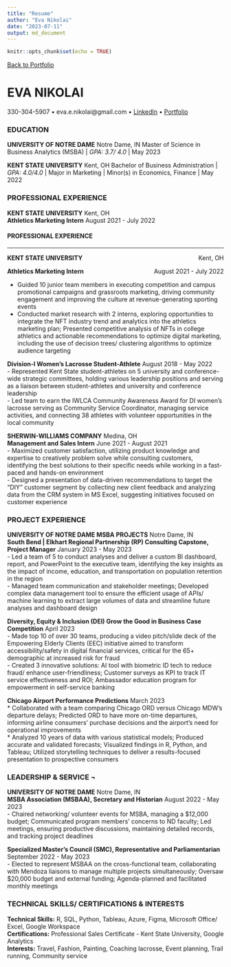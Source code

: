 ```yaml
---
title: "Resume"
author: "Eva Nikolai"
date: "2023-07-11"
output: md_document
---
```


```r
knitr::opts_chunk$set(echo = TRUE)
```

[Back to Portfolio](index)

# EVA NIKOLAI 

330-304-5907 • eva.e.nikolai@gmail.com • <a href="https://www.linkedin.com/in/evanikolai/">LinkedIn</a> • <a href="https://eva-nikolai.github.io/">Portfolio</a></p>

### EDUCATION
**UNIVERSITY OF NOTRE DAME** 	Notre Dame, IN 
Master of Science in Business Analytics (MSBA) | *GPA: 3.7/ 4.0* |	May 2023

**KENT STATE UNIVERSITY**	Kent, OH
Bachelor of Business Administration | *GPA: 4.0/4.0* | Major in Marketing | Minor(s) in Economics, Finance	| May 2022
  
### PROFESSIONAL EXPERIENCE
**KENT STATE UNIVERSITY** 	Kent, OH <br>
**Athletics Marketing Intern** 	August 2021 - July 2022 <br>
<h4><strong>PROFESSIONAL EXPERIENCE</strong></h4>
<hr>
<p style="text-align:left;"><strong>
    KENT STATE UNIVERSITY</strong>
    <span style="float:right;">
        Kent, OH
    </span>
</p>
<p style="text-align:left;"><b>
    Athletics Marketing Intern</b>
    <span style="float:right;">
        August 2021 - July 2022
    </span>
</p>
* Guided 10 junior team members in executing competition and campus promotional campaigns and grassroots marketing, driving community engagement and improving the culture at revenue-generating sporting events <br>
* Conducted market research with 2 interns, exploring opportunities to integrate the NFT industry trend and analytics into the athletics marketing plan; Presented competitive analysis of NFTs in college athletics and actionable recommendations to optimize digital marketing, including the use of decision trees/ clustering algorithms to optimize audience targeting

**Division-I Women's Lacrosse Student-Athlete** 	August 2018 - May 2022 <br>
-	Represented Kent State student-athletes on 5 university and conference-wide strategic committees, holding various leadership positions and serving as a liaison between student-athletes and university and conference leadership  <br>
-	Led team to earn the IWLCA Community Awareness Award for DI women’s lacrosse serving as Community Service Coordinator, managing service activities, and connecting 38 athletes with volunteer opportunities in the local community

**SHERWIN-WILLIAMS COMPANY** 	Medina, OH <br>
**Management and Sales Intern** 	June 2021 - August 2021 <br>
-	Maximized customer satisfaction, utilizing product knowledge and expertise to creatively problem solve while consulting customers, identifying the best solutions to their specific needs while working in a fast-paced and hands-on environment  <br>
-	Designed a presentation of data-driven recommendations to target the "DIY" customer segment by collecting new client feedback and analyzing data from the CRM system in MS Excel, suggesting initiatives focused on customer experience 

### PROJECT EXPERIENCE
**UNIVERSITY OF NOTRE DAME MSBA PROJECTS**							 Notre Dame, IN <br>
**South Bend | Elkhart Regional Partnership (RP) Consulting Capstone, Project Manager**              January 2023 - May 2023 <br>
- Led a team of 5 to conduct analyses and deliver a custom BI dashboard, report, and PowerPoint to the executive team, identifying the key insights as the impact of income, education, and transportation on population retention in the region <br>
- Managed team communication and stakeholder meetings; Developed complex data management tool to ensure the efficient usage of APIs/ machine learning to extract large volumes of data and streamline future analyses and dashboard design

**Diversity, Equity & Inclusion (DEI) Grow the Good in Business Case Competition**	 	         	         April 2023 <br>
- Made top 10 of over 30 teams, producing a video pitch/slide deck of the Empowering Elderly Clients (EEC) initiative aimed to transform accessibility/safety in digital financial services, critical for the 65+ demographic at increased risk for fraud <br>
- Created 3 innovative solutions: AI tool with biometric ID tech to reduce fraud/ enhance user-friendliness; Customer surveys as KPI to track IT service effectiveness and ROI; Ambassador education program for empowerment in self-service banking

**Chicago Airport Performance Predictions**						       		       March 2023 <br>
* Collaborated with a team comparing Chicago ORD versus Chicago MDW’s departure delays; Predicted ORD to have more on-time departures, informing airline consumers’ purchase decisions and the airport’s need for operational improvements <br>
* Analyzed 10 years of data with various statistical models; Produced accurate and validated forecasts; Visualized findings in R, Python, and Tableau; Utilized storytelling techniques to deliver a results-focused presentation to prospective consumers

### LEADERSHIP & SERVICE ¬
**UNIVERSITY OF NOTRE DAME**									 Notre Dame, IN <br>
**MSBA Association (MSBAA), Secretary and Historian**					              August 2022 - May 2023 <br>
- Chaired networking/ volunteer events for MSBA, managing a $12,000 budget; Communicated program members’ concerns to ND faculty; Led meetings, ensuring productive discussions, maintaining detailed records, and tracking project deadlines

**Specialized Master’s Council (SMC), Representative and Parliamentarian**    	    	        September 2022 - May 2023 <br>
- Elected to represent MSBAA on the cross-functional team, collaborating with Mendoza liaisons to manage multiple projects simultaneously; Oversaw $20,000 budget and external funding; Agenda-planned and facilitated monthly meetings

### TECHNICAL SKILLS/ CERTIFICATIONS & INTERESTS 
**Technical Skills:** R, SQL, Python, Tableau, Azure, Figma, Microsoft Office/ Excel, Google Workspace <br>
**Certifications:**  Professional Sales Certificate - Kent State University, Google Analytics <br>
**Interests:** Travel, Fashion, Painting, Coaching lacrosse, Event planning, Trail running, Community service 
